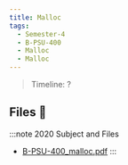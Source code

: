 ```yaml
---
title: Malloc
tags:
  - Semester-4
  - B-PSU-400
  - Malloc
  - Malloc
---
```

> Timeline: ?


## Files 📂

:::note 2020 Subject and Files
- [B-PSU-400_malloc.pdf](https://github.com/Studio-17/Epitech-Subjects/raw/main/Semester-4/B-PSU-400/Malloc/Malloc/B-PSU-400_malloc.pdf)
:::

